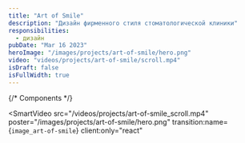 ```yaml
---
title: "Art of Smile"
description: "Дизайн фирменного стиля стоматологической клиники"
responsibilities:
  - дизайн
pubDate: "Mar 16 2023"
heroImage: "/images/projects/art-of-smile/hero.png"
video: "videos/projects/art-of-smile/scroll.mp4"
isDraft: false
isFullWidth: true
---
```


{/* Components */}

<SmartVideo
  src="/videos/projects/art-of-smile_scroll.mp4"
  poster="/images/projects/art-of-smile/hero.png"
  transition:name={`image_art-of-smile`}
  client:only="react"
></SmartVideo>
